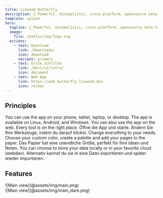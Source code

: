 ```yaml
---
title: Linwood Butterfly
description: 🎨 Powerful, minimalistic, cross-platform, opensource note-taking app 🎨
template: splash
hero:
  tagline: 🎨 Powerful, minimalistic, cross-platform, opensource note-taking app 🎨
  image:
    file: /public/img/logo.svg
  actions:
    - text: Download
      link: /downloads/
      icon: download
      variant: primary
    - text: Erste Schritte
      link: /docs/v2/intro/
      icon: document
    - text: Web App
      link: https://web.butterfly.linwood.dev
      icon: rocket
---
```



## Principles

<CardGrid stagger>
  <Card title="Plattformübergreifend" icon="laptop">
    You can use the app on your phone, tablet, laptop, or desktop. The app is available on Linux, Android, and Windows. You can also use the app on the web.
  </Card>

  <Card title="Einfach und intuitiv" icon="puzzle">
    Every tool is on the right place. Öffne die App und starte. Ändern Sie Ihre Werkzeuge, indem du darauf klickst.
  </Card>

  <Card title="Anpassbar" icon="pencil">
    Change everything to your needs. Choose your custom color, create a palette and add your pages to the paper. Das Papier hat eine unendliche Größe, perfekt für Ihre Ideen und Noten.
  </Card>

  <Card title="Wählen Sie aus, wo Ihre Daten gespeichert sind" icon="open-book">
    You can choose to store your data locally or in your favorite cloud (webdav). Alternativ kannst du sie in eine Datei exportieren und später wieder importieren.
  </Card>
</CardGrid>

## Features

<div class="dark:sl-hidden">
  ![Main view](@assets/img/main.png)
</div>

<div class="light:sl-hidden">
  ![Main view](@assets/img/main_dark.png)
</div>

<CardGrid stagger>
  <Card title="Let your ideas flow on an infinite canvas" />

  <Card title="Use your pen, markdown or rich text to let your ideas flow" />

  <Card title="Load PDF, SVG, PNG and more files into your notes or take pictures from the camera" />

  <Card title="Structure your notes by adding areas and waypoints or use multiple pages" />
</CardGrid>

<LinkCard title="Download today" href="/downloads/" />
